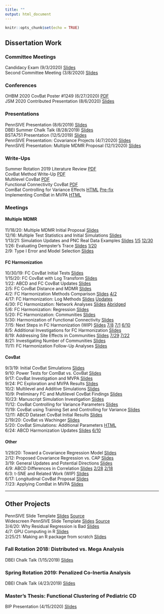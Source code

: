 ```yaml
---
title: ""
output: html_document
---
```


```r
knitr::opts_chunk$set(echo = TRUE)
```

## Dissertation Work
### Committee Meetings
Candidacy Exam (9/3/2020) [Slides](Dissertation/Proposal/Dissertation-Proposal.html)  
Second Committee Meeting (3/8/2020) [Slides](Dissertation/second/Committee-Meeting-2.html)  

### Conferences
OHBM 2020 CovBat Poster #1249 (6/27/2020) [PDF](../OHBM/Removal-of-Scanner-Effects-in-Covariance-Improves Multivariate-Pattern-Analysis.pdf)  
JSM 2020 Contributed Presentation (8/6/2020) [Slides](Covariance Harmonization/12-20-20 JSM updated/CovBat-Harmonization.html)

### Presentations
PennSIVE Presentation (8/6/2019) [Slides](Covariance Harmonization/Covariance_Harmonization_PennSIVE_Presentation.html)  
DBEI Summer Chalk Talk (8/28/2019) [Slides](Covariance Harmonization/Covariance_Harmonization_Chalk_Talk.html)  
BSTA751 Presentation (12/5/2019) [Slides](Covariance Harmonization/Slides - Removal of Scanner Effects in Covariance.pdf)  
PennSIVE Presentation: Covariance Projects (4/7/2020) [Slides](Covariance Harmonization/4-7 PennSIVE Meeting/Projects-Overview.html)  
PennSIVE Presentation: Multiple MDMR Proposal (12/1/2020) [Slides](Multiple MDMR/12-1-20/Multiple-MDMR-Proposal.html)  

### Write-Ups
Summer Rotation 2019 Literature Review [PDF](Covariance Harmonization/Covariance_Harmonization_Review.pdf)  
CovBat Method Write-Up [PDF](Covariance Harmonization/ComBat-with-Covariance-Effect-Write-Up.pdf)  
Multilevel CovBat [PDF](Covariance Harmonization/Multilevel-CovBat.pdf)  
Functional Connectivity CovBat [PDF](Covariance Harmonization/FC-CovBat.pdf)  
ComBat Controlling for Variance Effects [HTML](Covariance Harmonization/6-25/ComBat-Controlled-in-ABCD.html) [Pre-fix](Covariance Harmonization/6-25/ComBat-Controlled-in-ABCD-pre-fix.html)  
Implementing ComBat in MVPA [HTML](Covariance Harmonization/7-9/ComBat_MVPA.html)

### Meetings
#### Multiple MDMR
11/18/20: Multiple MDMR Initial Proposal [Slides](Multiple MDMR/11-18-20/Multiple-MDMR-Proposal.html)  
12/16: Multiple Test Statistics and Initial Simulations [Slides](Multiple MDMR/12-15-20/MMDMR-Test-Statistics.html)  
1/13/21: Simulation Updates and PNC Real Data Examples [Slides](Multiple MDMR/1-13-21/MMDMR-Test-Statistics.html) [1/5](Multiple MDMR/1-5-20/MMDMR-Test-Statistics.html) [12/30](Multiple MDMR/12-30-20/MMDMR-Test-Statistics.html)  
1/26: Evaluating Dempster's Trace [Slides](Multiple MDMR/1-26-21/MMDMR-Dempster.html) [1/20](Multiple MDMR/1-20-21/MMDMR-Dempster.html)  
2/9: Type I Error and Model Selection [Slides](Multiple MDMR/2-9-21/MMDMR-Type-I-Updates.html)  

#### FC Harmonization
10/30/19: FC CovBat Initial Tests [Slides](Covariance Harmonization/10-30-FC-CovBat-Updates-and-Manuscript-Simulations.html)  
1/15/20: FC CovBat with Log Transform [Slides](Covariance Harmonization/1-15/1-15-FC-Log-transformed.html)  
1/22: ABCD and FC CovBat Updates [Slides](Covariance Harmonization/1-22/1-22-ABCD-and-BLSA-CARDIA-Updates.html)  
2/5: FC CovBat Distance and MDMR [Slides](Covariance Harmonization/2-5/2-5-FC-CovBat-Norms-and-MDMR.html)   
4/2: FC Harmonization Methods Comparison [Slides](Covariance Harmonization/4-2-update/FC-Harmonization-Comparisons-Update.html) [4/2](Covariance Harmonization/4-2/4-2-FC-Harmonization-Comparisons.html)  
4/17: FC Harmonization: Log Methods [Slides](Covariance Harmonization/4-17/FC-Log-Methods.html) [Updates](Covariance Harmonization/4-17/FC-Log-Methods_update.html)  
4/30: FC Harmonization: Network Analyses [Slides](Covariance Harmonization/4-30/FC-Network-Analyses.html) [Abridged](Covariance Harmonization/4-30-edit/FC-Network-Analyses.html)  
5/6: FC Harmonization: Regression [Slides](Covariance Harmonization/5-6/FC-Site-Differences.html)  
5/20: FC Harmonization: Communities [Slides](Covariance Harmonization/5-13/FC-Communities.html)  
5/30: Harmonization of Functional Connectivity [Slides](Covariance Harmonization/5-30/FC-Communities.html)  
7/15: Next Steps in FC Harmonization (WIP) [Slides](Covariance Harmonization/7-15/FC-Communities-Updates.html) [7/8](Covariance Harmonization/7-8/FC-Communities-Updates.html) [7/1](Covariance Harmonization/7-1/FC-Communities-Updates.html) [6/10](Covariance Harmonization/6-11/FC-Communities-Updates.html)  
8/5: Additional Investigations for FC Harmonization [Slides](Covariance Harmonization/8-5/FC-Additional-Analyses.html)  
8/19: Addressing Site Effects in Communities [Slides](Covariance Harmonization/8-19/FC-Communities-Updates.html) [7/29](Covariance Harmonization/7-29/FC-Communities-Updates.html) [7/22](Covariance Harmonization/7-22/FC-Communities-Updates.html)  
8/21: Investigating Number of Communities [Slides](Covariance Harmonization/8-21/FC-Community-Number.html)  
11/11: FC Harmonization Follow-Up Analyses [Slides](Covariance Harmonization/11-11-20/FC-Harmonization-Investigations.html)  

#### CovBat
9/3/19: Initial CovBat Simulations [Slides](Covariance Harmonization/9-3_CovBat_Simulations.html)  
9/10: Power Tests for ComBat vs. CovBat [Slides](Covariance Harmonization/9-10-CovBat-Power-Simulations.html)  
9/17: CovBat Investigation and MVPA [Slides](Covariance Harmonization/9-17-CovBat-Power-and-Multilevel.html)  
9/24: PC Exploration and MVPA Results [Slides](Covariance Harmonization/9-24-2019/9-24-ADNI-PC-Exploration-and-Multilevel.html)  
10/2: Multilevel and Additive Simulations [Slides](Covariance Harmonization/10-1-Multilevel-and-Additive-Simulations.html)  
10/9: Preliminary FC and Multilevel CovBat Findings [Slides](Covariance Harmonization/10-9-Preliminary-FC-and-Multilevel-CovBat.html)  
10/23: Manuscript Simulation Investigation [Slides](Covariance Harmonization/10-23-Manuscript-Simulations.html)  
11/12: CovBat Controlling for Variance Parameters [Slides](Covariance Harmonization/11-12/11-12-CovBat-Controlling-for-Covariates.html)  
11/19: CovBat using Training Set and Controlling for Variance [Slides](Covariance Harmonization/11-19/11-19-CovBat-Improvements.html)  
12/11: ABCD Dataset CovBat Initial Results [Slides](Covariance Harmonization/12-11/12-11-ABCD-Preliminary-Results.html)  
2/19/20: CovBat vs Wachinger [Slides](Covariance Harmonization/2-19/2-19-CovBat-vs-Wachinger.html)  
5/20: CovBat Simulations: Additional Parameters [HTML](Covariance Harmonization/5-20/covbat_param_summary_static.html)  
6/24: ABCD Harmonization Updates [Slides](Covariance Harmonization/6-24/ABCD-Harmonization.html) [6/10](Covariance Harmonization/6-10/ABCD-Harmonization.html)  

#### Other
1/29/20: Toward a Covariance Regression Model [Slides](Covariance Harmonization/1-29/1-29-Toward-a-Covariance-Regression-Model.html)  
2/12: Proposed Covariance Regression vs. CAP [Slides](Covariance Regression/2-12/2-12-Comparison-to-CAP.html)  
3/19: General Updates and Potential Directions [Slides](Covariance Harmonization/3-19/3-19-Next-Steps.html)  
4/9: ABCD Differences in Correlation [Slides](Covariance Harmonization/4-9/ABCD-Correlation-Investigation.html) [2/28](Covariance Harmonization/2-28/2-28-ABCD-Correlation-Investigation.html) [2/18](Covariance Harmonization/2-18/2-18-ABCD-Correlation-Investigation.html)  
6/3: t-SNE and Related Work (WIP) [Slides](Dimension Reduction/6-3/t-SNE-Introduction.html)  
6/17: Longitudinal CovBat Proposal [Slides](Covariance Harmonization/6-17/Longitudinal-CovBat-Proposal.html)  
7/23: Applying ComBat in MVPA [Slides](Covariance Harmonization/7-23/ComBat-for-MVPA.html)  

---
## Other Projects
PennSIVE Slide Template [Slides](../PennSIVE-Slide-Template/PennSIVE-Slides-using-Xaringan.html)  [Source](https://github.com/andy1764/andy1764.github.io/tree/master/PennSIVE-Slide-Template)  
Widescreen PennSIVE Slide Template [Slides](../PennSIVE-Slide-Template-Wide/PennSIVE-Slides-using-Xaringan-Wide.html) [Source](https://github.com/andy1764/andy1764.github.io/tree/master/PennSIVE-Slide-Template-Wide)  
3/4/20: Why Residual Regression is Bad [Slides](../Data-Club/3-4/Residual-Regression.html)  
4/7: GPU Computing in R [Slides](../GPU Computing in R/Special-Topic-Presentation.html)  
2/25/21: Making an R package from scratch [Slides](../Making an R Package/Making-an-R-Package.html)

### Fall Rotation 2018: Distributed vs. Mega Analysis
DBEI Chalk Talk (1/15/2019) [Slides](Fall Rotation 2019/Distributed_v_Meta_20190115.pdf)

### Spring Rotation 2019: Penalized Co-Inertia Analysis
DBEI Chalk Talk (4/23/2019) [Slides](Spring Rotation 2019/ADNI_CIA_presentation_abridged.html)

### Master's Thesis: Functional Clustering of Pediatric CD
BIP Presentation (4/15/2020) [Slides](Master's Thesis/MS-Thesis-Presentation.html)



